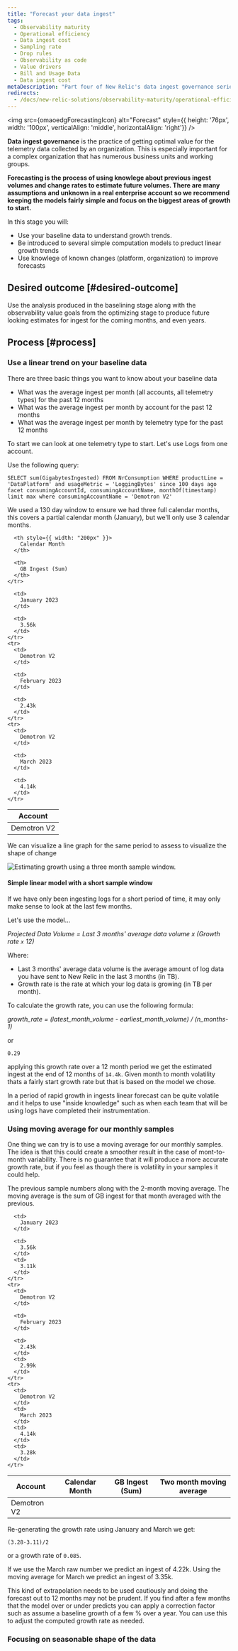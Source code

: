 ```yaml
---
title: "Forecast your data ingest"
tags:
  - Observability maturity
  - Operational efficiency
  - Data ingest cost
  - Sampling rate
  - Drop rules
  - Observability as code
  - Value drivers
  - Bill and Usage Data
  - Data ingest cost
metaDescription: "Part four of New Relic's data ingest governance series on optimizing how you ingest and use your telemetry data: this focuses on forecasting data ingest."
redirects: 
  - /docs/new-relic-solutions/observability-maturity/operational-efficiency/dg-forecasting
---
```



<img
  src={omaoedgForecastingIcon}
  alt="Forecast"
  style={{ height: '76px', width: '100px', verticalAlign: 'middle', horizontalAlign: 'right'}}
/>

**Data ingest governance** is the practice of getting optimal value for the telemetry data collected by an organization. This is especially important for a complex organization that has numerous business units and working groups. 

**Forecasting is the process of using knowlege about previous ingest volumes and change rates to estimate future volumes.  There are many assumptions and unknown in a real enterprise account so we recommend keeping the models fairly simple and focus on the biggest areas of growth to start.**

In this stage you will:
* Use your baseline data to understand growth trends.
* Be introduced to several simple computation models to preduct linear growth trends
* Use knowlege of known changes (platform, organization) to improve forecasts

## Desired outcome [#desired-outcome]

Use the analysis produced in the baselining stage along with the observability value goals from the optimizing stage to produce future looking estimates for ingest for the coming months, and even years.

## Process [#process]

### Use a linear trend on your baseline data

There are three basic things you want to know about your baseline data

- What was the average ingest per month (all accounts, all telemetry types) for the past 12 months
- What was the average ingest per month by account for the past 12 months
- What was the average ingest per month by telemetry type for the past 12 months

To start we can look at one telemetry type to start.  Let's use Logs from one account.

Use the following query:

```
SELECT sum(GigabytesIngested) FROM NrConsumption WHERE productLine = 'DataPlatform' and usageMetric = 'LoggingBytes' since 100 days ago facet consumingAccountId, consumingAccountName, monthOf(timestamp) limit max where consumingAccountName = 'Demotron V2'
```

We used a 130 day window to ensure we had three full calendar months, this covers a partial calendar month (January), but we'll only use 3 calendar months.

<table>
  <thead>
    <tr>
      <th style={{ width: "200px" }}>
        Account
      </th>

      <th style={{ width: "200px" }}>
        Calendar Month
      </th>

      <th>
        GB Ingest (Sum)
      </th>
    </tr>
  </thead>

  <tbody>
    <tr>
      <td>
        Demotron V2
      </td>

      <td>
        January 2023
      </td>

      <td>
        3.56k
      </td>
    </tr>
    <tr>
      <td>
        Demotron V2
      </td>

      <td>
        February 2023
      </td>

      <td>
        2.43k
      </td>
    </tr>
    <tr>
      <td>
        Demotron V2
      </td>

      <td>
        March 2023
      </td>

      <td>
        4.14k
      </td>
    </tr>
  </tbody>
</table>

We can visualize a line graph for the same period to assess to visualize the shape of change

<img
  src={omaoedgForecastExampleTimeseries}
  alt="Estimating growth using a three month sample window."
  title="Estimating growth using a three month sample window."
/>

#### Simple linear model with a short sample window

If we have only been ingesting logs for a short period of time, it may only make sense to look at the last few months.

Let's use the model...

*Projected Data Volume = Last 3 months' average data volume x (Growth rate `x` 12)*


Where:

- Last 3 months' average data volume is the average amount of log data you have sent to New Relic in the last 3 months (in TB).
- Growth rate is the rate at which your log data is growing (in TB per month).

To calculate the growth rate, you can use the following formula:

*growth_rate = (latest_month_volume - earliest_month_volume) / (n_months-1)*

or

`0.29`

applying this growth rate over a 12 month period we get the estimated ingest at the end of 12 months of `14.4k`.  Given month to month volatility thats a fairly start growth rate but that is based on the model we chose.





In a period of rapid growth in ingests linear forecast can be quite volatile and it helps to use "inside knowledge" such as when each team that will be using logs have completed their instrumentation.



### Using moving average for our monthly samples

One thing we can try is to use a moving average for our monthly samples.  The idea is that this could create a smoother result in the case of mont-to-month variability.  There is no guarantee that it will produce a more accurate growth rate, but if you feel as though there is volatility in your samples it could help.

The previous sample numbers along with the 2-month moving average.  The moving average is the sum of GB ingest for that month averaged with the previous.

<table>
  <thead>
    <tr>
      <th style={{ width: "200px" }}>
        Account
      </th>
      <th style={{ width: "200px" }}>
        Calendar Month
      </th>
      <th>
        GB Ingest (Sum)
      </th>
      <th>
        Two month moving average
      </th>
    </tr>
  </thead>

  <tbody>
    <tr>
      <td>
        Demotron V2
      </td>

      <td>
        January 2023
      </td>

      <td>
        3.56k
      </td>
      <td>
        3.11k
      </td>
    </tr>
    <tr>
      <td>
        Demotron V2
      </td>

      <td>
        February 2023
      </td>

      <td>
        2.43k
      </td>
      <td>
        2.99k
      </td>
    </tr>
    <tr>
      <td>
        Demotron V2
      </td>
      <td>
        March 2023
      </td>
      <td>
        4.14k
      </td>
      <td>
        3.28k
      </td>
    </tr>
  </tbody>
</table>


Re-generating the growth rate using January and March we get:

`(3.28-3.11)/2`

or a growth rate of `0.085`.


If we use the March raw number we predict an ingest of 4.22k.
Using the moving average for March we predict an ingest of 3.35k.

This kind of extrapolation needs to be used cautiously and doing the forecast out to 12 months may not be prudent.  If you find after a few months that the model over or under predicts you can apply a correction factor such as assume a baseline growth of a few % over a year.  You can use this to adjust the computed growth rate as needed.



### Focusing on seasonable shape of the data

